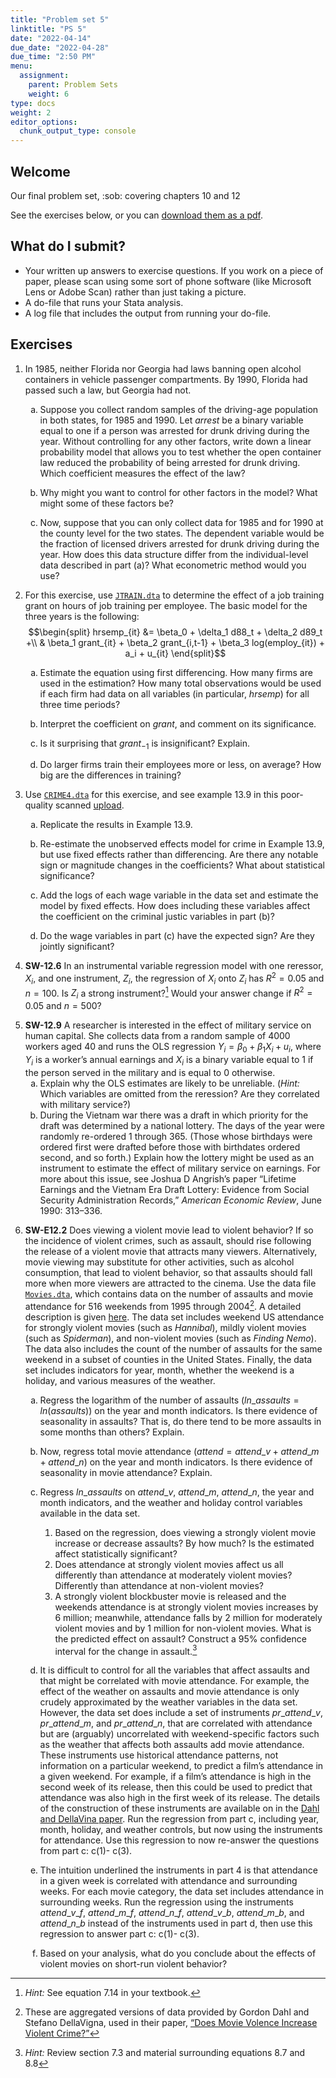 ```yaml
---
title: "Problem set 5"
linktitle: "PS 5"
date: "2022-04-14"
due_date: "2022-04-28"
due_time: "2:50 PM"
menu:
  assignment:
    parent: Problem Sets
    weight: 6
type: docs
weight: 2
editor_options: 
  chunk_output_type: console
---
```


## Welcome 

Our final problem set, :sob: covering chapters 10 and 12

See the exercises below, or you can [download them as a pdf](../06-ps.pdf). 

## What do I submit?

   -  Your written up answers to exercise questions. If you work on a piece of paper, please scan using some sort of phone software (like Microsoft Lens or Adobe Scan) rather than just taking a picture.
   -  A do-file that runs your Stata analysis.
  -   A log file that includes the output from running your do-file.


## Exercises



1.  In 1985, neither Florida nor Georgia had laws banning open alcohol
    containers in vehicle passenger compartments. By 1990, Florida had
    passed such a law, but Georgia had not.

    a.  Suppose you collect random samples of the driving-age population
        in both states, for 1985 and 1990. Let $arrest$ be a binary
        variable equal to one if a person was arrested for drunk driving
        during the year. Without controlling for any other factors,
        write down a linear probability model that allows you to test
        whether the open container law reduced the probability of being
        arrested for drunk driving. Which coefficient measures the
        effect of the law?

    a.  Why might you want to control for other factors in the model?
        What might some of these factors be?

    a.  Now, suppose that you can only collect data for 1985 and for
        1990 at the county level for the two states. The dependent
        variable would be the fraction of licensed drivers arrested for
        drunk driving during the year. How does this data structure
        differ from the individual-level data described in part (a)?
        What econometric method would you use?

2.  For this exercise, use [`JTRAIN.dta`](../materials/JTRAIN.dta) to determine the effect of a job
    training grant on hours of job training per employee. The basic
    model for the three years is the following: $$\begin{split} 
    hrsemp_{it} &= \beta_0 + \delta_1 d88_t + \delta_2 d89_t +\\
    &  \beta_1 grant_{it} + \beta_2 grant_{i,t-1} + \beta_3 log(employ_{it}) + a_i + u_{it}
    \end{split}$$

    a.  Estimate the equation using first differencing. How many firms
        are used in the estimation? How many total observations would be
        used if each firm had data on all variables (in particular,
        $hrsemp$) for all three time periods?

    a.  Interpret the coefficient on $grant$, and comment on its
        significance.

    a.  Is it surprising that $grant_{-1}$ is insignificant? Explain.

    a.  Do larger firms train their employees more or less, on average?
        How big are the differences in training?

3.  Use [`CRIME4.dta`](../materials/CRIME4.dta) for this exercise, and see example 13.9 in this poor-quality scanned [upload](../materials/example-13.9.pdf).
    
    a.  Replicate the results in Example 13.9.

    a.  Re-estimate the unobserved effects model for crime in Example
        13.9, but use fixed effects rather than differencing. Are there
        any notable sign or magnitude changes in the coefficients? What
        about statistical significance?

    a.  Add the logs of each wage variable in the data set and estimate
        the model by fixed effects. How does including these variables
        affect the coefficient on the criminal justic variables in part
        (b)?

    a.  Do the wage variables in part (c) have the expected sign? Are
        they jointly significant?
        
        
        <!-- Stock and Watson: 12.6, -->

4.  **SW-12.6** In an instrumental variable regression model with one reressor, $X_i$, and one instrument, $Z_i$, the regression of $X_i$ onto $Z_i$ has $R^2 = 0.05$ and $n = 100$. Is $Z_i$ a strong instrument?^[*Hint:* See equation 7.14 in your textbook.]  Would your answer change if $R^2 = 0.05$ and $n = 500$? 

<!-- 12.9, E12.2 (Skip part e)  -->

5. **SW-12.9** A researcher is interested in the effect of military service on human capital. She collects data from a random sample of 4000 workers aged 40 and runs the OLS regression $Y_i = \beta_0 + \beta_1X_i + u_i$, where $Y_i$ is a worker's annual earnings and $X_i$ is a binary variable equal to 1 if the person served in the military and is equal to 0 otherwise. 
    a. Explain why the OLS estimates are likely to be unreliable. (*Hint:* Which variables are omitted from the reression? Are they correlated with military service?)
    a. During the Vietnam war there was a draft in which priority for the draft was determined by a national lottery. The days of the year were randomly re-ordered 1 through 365. (Those whose birthdays were ordered first were drafted before those with birthdates ordered second, and so forth.) Explain how the lottery might be used as an instrument to estimate the effect of military service on earnings. For more about this issue, see Joshua D Angrish's paper "Lifetime Earnings and the Vietnam Era Draft Lottery: Evidence from Social Security Administration Records," *American Economic Review*, June 1990: 313–336.

<!-- E12.2 (Skip part e -->
6.  **SW-E12.2** Does viewing a violent movie lead to violent behavior? If so the incidence of violent crimes, such as assault, should rise following the release of a violent movie that attracts many viewers. Alternatively, movie viewing may substitute for other activities, such as alcohol consumption, that lead to violent behavior, so that assaults should fall more when more viewers are attracted to the cinema.  Use the data file [`Movies.dta`](../materials/Movies.dta), which contains data on the number of assaults and movie attendance for 516 weekends from 1995 through 2004^[These are aggregated versions of data provided by Gordon Dahl and Stefano DellaVigna, used in their paper, ["Does Movie Volence Increase Violent Crime?"](https://eml.berkeley.edu//~sdellavi/wp/moviescrime08-08-01Forthc.pdf)]. A detailed description is given [here](../materials/movies_description.pdf). The data set includes weekend US attendance for strongly violent movies (such as *Hannibal*), mildly violent movies (such as *Spiderman*), and non-violent movies (such as *Finding Nemo*). The data also includes the count of the number of assaults for the same weekend in a subset of counties in the United States. Finally, the data set includes indicators for year, month, whether the weekend is a holiday, and various measures of the weather.

    a.  Regress the logarithm of the number of assaults ($ln\_assaults= ln(assaults)$) on the year and month indicators. Is there evidence of seasonality in assaults? That is, do there tend to be more assaults in some months than others? Explain.
  
    a.  Now, regress total movie attendance ($attend = attend\_v + attend\_m + attend\_n$) on the year and month indicators. Is there evidence of seasonality in movie attendance? Explain.
    
    a.  Regress $ln\_assaults$ on $attend\_v$, $attend\_m$, $attend\_n$, the year and month indicators, and the weather and holiday control variables available in the data set.
        1. Based on the regression, does viewing a strongly violent movie increase or decrease assaults? By how much? Is the estimated affect statistically significant?
        2. Does attendance at strongly violent movies affect us all differently than attendance at moderately violent movies? Differently than attendance at non-violent movies?
        3. A strongly violent blockbuster movie is released and the weekends attendance is at strongly violent movies increases by 6 million; meanwhile, attendance falls by 2 million for moderately violent movies and by 1 million for non-violent movies. What is the predicted effect on assault? Construct a 95% confidence interval for the change in assault.^[*Hint:* Review section 7.3 and material surrounding equations 8.7 and 8.8]
        
    a.  It is difficult to control for all the variables that affect assaults and that might be correlated with movie attendance. For example, the effect of the weather on assaults and movie attendance is only crudely approximated by the weather variables in the data set. However, the data set does include a set of instruments $pr\_attend\_v$, $pr\_attend\_m$, and $pr\_attend\_n$,  that are correlated with attendance but are (arguably) uncorrelated with weekend-specific factors such as the weather that affects both assaults add movie attendance. These instruments use historical attendance patterns, not information on a particular weekend, to predict a film's attendance in a given weekend. For example, if a film's attendance is high in the second week of its release, then this could be used to predict that attendance was also high in the first week of its release. The details of the construction of these instruments are available on in the [Dahl and DellaVina paper](https://eml.berkeley.edu//~sdellavi/wp/moviescrime08-08-01Forthc.pdf). Run the regression from part c, including year, month, holiday, and weather controls, but now using the instruments for attendance. Use this regression to now re-answer the questions from part c: c(1)- c(3).
 
    a.  The intuition underlined the instruments in part 4 is that attendance in a given week is correlated with attendance and surrounding weeks. For each movie category, the data set includes attendance in surrounding weeks. Run the regression using the instruments $attend\_v\_f$, $attend\_m\_f$, $attend\_n\_f$, $attend\_v\_b$, $attend\_m\_b$, and $attend\_n\_b$ instead of the instruments used in part d, then use this regression to answer part c: c(1)- c(3).
  
    a.  Based on your analysis, what do you conclude about the effects of violent movies on short-run violent behavior?



<!-- AAE12.1 (skip for now) -->
